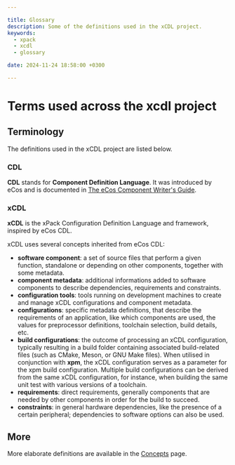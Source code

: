 ```yaml
---

title: Glossary
description: Some of the definitions used in the xCDL project.
keywords:
  - xpack
  - xcdl
  - glossary

date: 2024-11-24 18:58:00 +0300

---
```


# Terms used across the **xcdl** project

## Terminology

The definitions used in the xCDL project are listed below.

### CDL

**CDL** stands for **Component Definition Language**. It was introduced
by eCos and is documented in
[The eCos Component Writer's Guide](http://ecos.sourceware.org/docs-3.0/cdl-guide/cdl-guide.html).

### xCDL

**xCDL** is the xPack Configuration Definition Language and framework,
inspired by eCos CDL.

xCDL uses several concepts inherited from eCos CDL:

- **software component**: a set of source files that perform a given
function, standalone or depending on other components, together with
some metadata.
- **component metadata**: additional informations added to
software components to describe dependencies, requirements and constraints.
- **configuration tools**: tools running on development machines
to create and manage xCDL configurations and component metadata.
- **configurations**: specific metadata definitions, that describe
the requirements of an application, like which components are used,
the values for preprocessor definitions, toolchain selection, build
details, etc.
- **build configurations**: the outcome of processing an xCDL
configuration, typically resulting in a build folder containing
associated build-related files (such as CMake, Meson, or GNU Make
files). When utilised in conjunction with **xpm**, the xCDL
configuration serves as a parameter for the xpm build configuration.
Multiple build configurations can be derived from the same
xCDL configuration, for instance, when building the same
unit test with various versions of a toolchain.
- **requirements**: direct requirements, generally components
that are needed by other components in order for the build to succeed.
- **constraints**: in general hardware dependencies, like the
presence of a certain peripheral; dependencies to software
options can also be used.

## More

More elaborate definitions are available in the
[Concepts](/docs/guide/concepts/) page.
